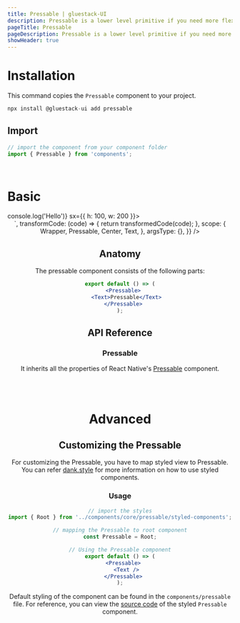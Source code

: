 ```yaml
---
title: Pressable | gluestack-UI
description: Pressable is a lower level primitive if you need more flexibility than a button and access to hover, pressed and focus events.
pageTitle: Pressable
pageDescription: Pressable is a lower level primitive if you need more flexibility than a button and access to hover, pressed and focus events.
showHeader: true
---
```



<Meta title="components/Forms/Pressable" />



# Installation

This command copies the `Pressable` component to your project.

```jsx
npx install @gluestack-ui add pressable
```

## Import

```jsx
// import the component from your component folder
import { Pressable } from 'components';
```

<br />

# Basic

<AppProvider>
  <CodePreview
    showComponentRenderer={true}
    showArgsController={false}
    metaData={{
      code: `
 <Pressable
  onPress={() => console.log('Hello')}
  sx={{ h: 100, w: 200 }}>
    <Center
      sx={{
        h: '100%',
        w: '100%',
        bg: '$primary500',
      }}
    />
</Pressable>
`,
      transformCode: (code) => {
        return transformedCode(code);
      },
      scope: {
        Wrapper,
        Pressable,
        Center,
        Text,
      },
      argsType: {},
    }}
  />
</AppProvider>
<br />

## Anatomy

The pressable component consists of the following parts:

```jsx
export default () => (
  <Pressable>
    <Text>Pressable</Text>
  </Pressable>
);
```

## API Reference

### Pressable

It inherits all the properties of React Native's [Pressable](https://reactnative.dev/docs/pressable#props) component.

<br />
<br />

# Advanced

## Customizing the Pressable

For customizing the Pressable, you have to map styled view to Pressable. You can refer [dank.style](https://dank.style/) for more information on how to use styled components.

### Usage

```jsx
// import the styles
import { Root } from '../components/core/pressable/styled-components';

// mapping the Pressable to root component
const Pressable = Root;

// Using the Pressable component
export default () => (
  <Pressable>
    <Text />
  </Pressable>
);
```

Default styling of the component can be found in the `components/pressable` file. For reference, you can view the [source code](https://github.com/gluestack/gluestack-ui/blob/development/example/storybook/src/ui-components/Pressable/index.tsx) of the styled `Pressable` component.
